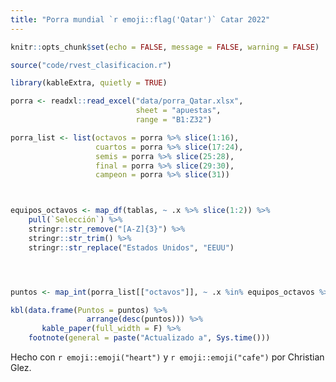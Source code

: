 ```yaml
---
title: "Porra mundial `r emoji::flag('Qatar')` Catar 2022"
---
```


```r

knitr::opts_chunk$set(echo = FALSE, message = FALSE, warning = FALSE)
```

```r


source("code/rvest_clasificacion.r")

library(kableExtra, quietly = TRUE)

porra <- readxl::read_excel("data/porra_Qatar.xlsx",
                            sheet = "apuestas",
                            range = "B1:Z32")

porra_list <- list(octavos = porra %>% slice(1:16),
                   cuartos = porra %>% slice(17:24),
                   semis = porra %>% slice(25:28),
                   final = porra %>% slice(29:30),
                   campeon = porra %>% slice(31))



equipos_octavos <- map_df(tablas, ~ .x %>% slice(1:2)) %>% 
    pull(`Selección`) %>% 
    stringr::str_remove("[A-Z]{3}") %>% 
    stringr::str_trim() %>% 
    stringr::str_replace("Estados Unidos", "EEUU")




puntos <- map_int(porra_list[["octavos"]], ~ .x %in% equipos_octavos %>% sum)

kbl(data.frame(Puntos = puntos) %>% 
                 arrange(desc(puntos))) %>% 
       kable_paper(full_width = F) %>% 
    footnote(general = paste("Actualizado a", Sys.time()))
```

Hecho con `r emoji::emoji("heart")` y `r emoji::emoji("cafe")` por Christian Glez.
